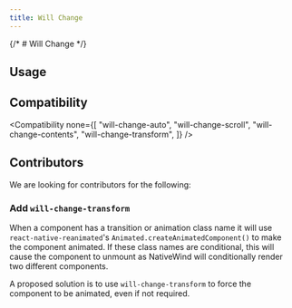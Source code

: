 ```yaml
---
title: Will Change
---
```



{/* # Will Change */}

## Usage

<Usage />

## Compatibility

<Compatibility
  none={[
    "will-change-auto",
    "will-change-scroll",
    "will-change-contents",
    "will-change-transform",
  ]}
/>

## Contributors

We are looking for contributors for the following:

### Add `will-change-transform`

When a component has a transition or animation class name it will use `react-native-reanimated`'s `Animated.createAnimatedComponent()` to make the component animated. If these class names are conditional, this will cause the component to unmount as NativeWind will conditionally render two different components.

A proposed solution is to use `will-change-transform` to force the component to be animated, even if not required.
